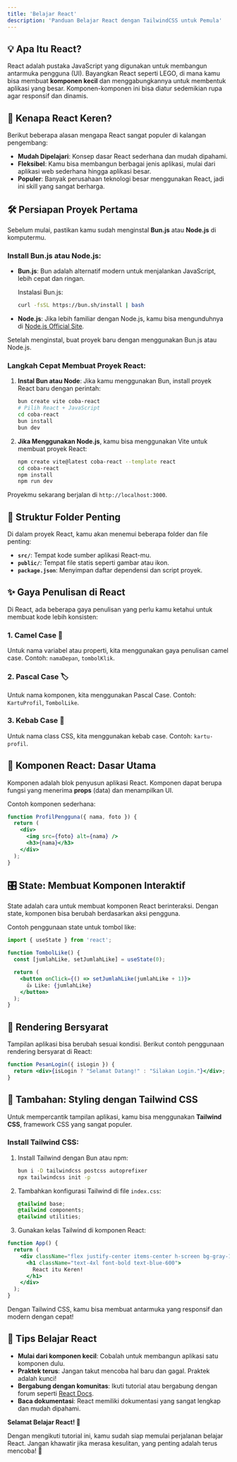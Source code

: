 ```yaml
---
title: 'Belajar React'
description: 'Panduan Belajar React dengan TailwindCSS untuk Pemula'
---
```


## 💡 Apa Itu React?

React adalah pustaka JavaScript yang digunakan untuk membangun antarmuka pengguna (UI). Bayangkan React seperti LEGO, di mana kamu bisa membuat **komponen kecil** dan menggabungkannya untuk membentuk aplikasi yang besar. Komponen-komponen ini bisa diatur sedemikian rupa agar responsif dan dinamis.

## 🌟 Kenapa React Keren?

Berikut beberapa alasan mengapa React sangat populer di kalangan pengembang:

- **Mudah Dipelajari**: Konsep dasar React sederhana dan mudah dipahami.
- **Fleksibel**: Kamu bisa membangun berbagai jenis aplikasi, mulai dari aplikasi web sederhana hingga aplikasi besar.
- **Populer**: Banyak perusahaan teknologi besar menggunakan React, jadi ini skill yang sangat berharga.

## 🛠 Persiapan Proyek Pertama

Sebelum mulai, pastikan kamu sudah menginstal **Bun.js** atau **Node.js** di komputermu. 

### Install Bun.js atau Node.js:

- **Bun.js**: Bun adalah alternatif modern untuk menjalankan JavaScript, lebih cepat dan ringan.

  Instalasi Bun.js:
  ```bash
  curl -fsSL https://bun.sh/install | bash
  ```

- **Node.js**: Jika lebih familiar dengan Node.js, kamu bisa mengunduhnya di [Node.js Official Site](https://nodejs.org/).

Setelah menginstal, buat proyek baru dengan menggunakan Bun.js atau Node.js.

### Langkah Cepat Membuat Proyek React:

1. **Instal Bun atau Node**:
   Jika kamu menggunakan Bun, install proyek React baru dengan perintah:
   ```bash
   bun create vite coba-react
   # Pilih React + JavaScript
   cd coba-react
   bun install
   bun dev
   ```

2. **Jika Menggunakan Node.js**, kamu bisa menggunakan Vite untuk membuat proyek React:
   ```bash
   npm create vite@latest coba-react --template react
   cd coba-react
   npm install
   npm run dev
   ```

Proyekmu sekarang berjalan di `http://localhost:3000`.

## 📁 Struktur Folder Penting

Di dalam proyek React, kamu akan menemui beberapa folder dan file penting:

- **`src/`**: Tempat kode sumber aplikasi React-mu.
- **`public/`**: Tempat file statis seperti gambar atau ikon.
- **`package.json`**: Menyimpan daftar dependensi dan script proyek.

## ✨ Gaya Penulisan di React

Di React, ada beberapa gaya penulisan yang perlu kamu ketahui untuk membuat kode lebih konsisten:

### 1. Camel Case 🐪
Untuk nama variabel atau properti, kita menggunakan gaya penulisan camel case.
Contoh: `namaDepan`, `tombolKlik`.

### 2. Pascal Case 🏷️
Untuk nama komponen, kita menggunakan Pascal Case.
Contoh: `KartuProfil`, `TombolLike`.

### 3. Kebab Case 💅
Untuk nama class CSS, kita menggunakan kebab case.
Contoh: `kartu-profil`.

## 🔧 Komponen React: Dasar Utama

Komponen adalah blok penyusun aplikasi React. Komponen dapat berupa fungsi yang menerima **props** (data) dan menampilkan UI.

Contoh komponen sederhana:
```jsx
function ProfilPengguna({ nama, foto }) {
  return (
    <div>
      <img src={foto} alt={nama} />
      <h3>{nama}</h3>
    </div>
  );
}
```

## 🎛 State: Membuat Komponen Interaktif

State adalah cara untuk membuat komponen React berinteraksi. Dengan state, komponen bisa berubah berdasarkan aksi pengguna.

Contoh penggunaan state untuk tombol like:
```jsx
import { useState } from 'react';

function TombolLike() {
  const [jumlahLike, setJumlahLike] = useState(0);

  return (
    <button onClick={() => setJumlahLike(jumlahLike + 1)}>
      👍 Like: {jumlahLike}
    </button>
  );
}
```

## 🌟 Rendering Bersyarat

Tampilan aplikasi bisa berubah sesuai kondisi. Berikut contoh penggunaan rendering bersyarat di React:

```jsx
function PesanLogin({ isLogin }) {
  return <div>{isLogin ? "Selamat Datang!" : "Silakan Login."}</div>;
}
```

## 🍃 Tambahan: Styling dengan Tailwind CSS

Untuk mempercantik tampilan aplikasi, kamu bisa menggunakan **Tailwind CSS**, framework CSS yang sangat populer.

### Install Tailwind CSS:

1. Install Tailwind dengan Bun atau npm:
   ```bash
   bun i -D tailwindcss postcss autoprefixer
   npx tailwindcss init -p
   ```

2. Tambahkan konfigurasi Tailwind di file `index.css`:
   ```css
   @tailwind base;
   @tailwind components;
   @tailwind utilities;
   ```

3. Gunakan kelas Tailwind di komponen React:

```jsx
function App() {
  return (
    <div className="flex justify-center items-center h-screen bg-gray-100">
      <h1 className="text-4xl font-bold text-blue-600">
        React itu Keren!
      </h1>
    </div>
  );
}
```

Dengan Tailwind CSS, kamu bisa membuat antarmuka yang responsif dan modern dengan cepat!

## 🌱 Tips Belajar React

- **Mulai dari komponen kecil**: Cobalah untuk membangun aplikasi satu komponen dulu.
- **Praktek terus**: Jangan takut mencoba hal baru dan gagal. Praktek adalah kunci!
- **Bergabung dengan komunitas**: Ikuti tutorial atau bergabung dengan forum seperti [React Docs](https://reactjs.org/docs/getting-started.html).
- **Baca dokumentasi**: React memiliki dokumentasi yang sangat lengkap dan mudah dipahami.

**Selamat Belajar React! 🎉**

Dengan mengikuti tutorial ini, kamu sudah siap memulai perjalanan belajar React. Jangan khawatir jika merasa kesulitan, yang penting adalah terus mencoba! 💪